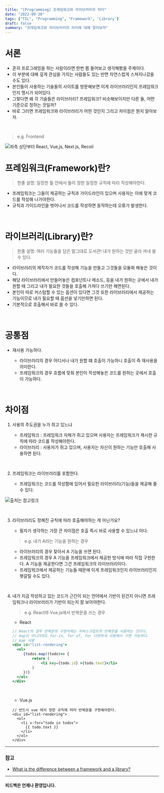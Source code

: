```yaml
---
title: "[Programming] 프레임워크와 라이브러리의 차이"
date: "2022-09-20"
tags: ["TIL", "Programming", "Framework", 'Library']
draft: false
summary: "프레임워크와 라이브러리의 차이에 대해 알아보자"
---
```


# 서론

- 흔히 프로그래밍을 하는 사람이라면 한번 쯤 들어보고 생각해봤을 주제이다.
- 이 부분에 대해 깊게 관심을 가지는 사람들도 있는 반면 자연스럽게 스쳐지나갔을 수도 있다.
- 본인들이 사용하는 기술들의 사이트를 방문해보면 이게 라이브러리인지 프레임워크인지 명시가 되어있다.
- 그렇다면 왜 각 기술들은 라이브러리? 프레임워크? 비슷해보이지만 다른 둘, 어떤 기준으로 정하는 것일까?
- 바로 그러면 프레임워크와 라이브러리가 어떤 것인지 그리고 차이점은 뭔지 알아보자.

&nbsp;

> e.g. Frontend

![좌측 상단부터 React, Vue,js, Next.js, Recoil](/assets/posts/til/Programming/framework&library/05.png)



# 프레임워크(Framework)란?

> 한줄 설명: 일정한 틀 안에서 틀이 정한 일정한 규칙에 따라 작성해야한다.

- 프레임워크는 그들이 제공하는 규칙과 가이드라인이 있으며 사용자는 이에 맞게 코드를 작성해 나가야한다.
- 규칙과 가이드라인을 벗어나서 코드를 작성하면 동작하는데 오류가 발생한다.

&nbsp;

# 라이브러리(Library)란?

> 한줄 설명: 여러 기능들을 담은 말그대로 도서관! 내가 원하는 것만 골라 꺼내 쓸 수 있다.

- 라이브러리의 제작자가 코드를 작성해 기능을 만들고 그것들을 모듈화 해놓은 것이다.
- 해당 라이브러리에서 만들어놓은 컴포넌트나 메소드, 등을 내가 원하는 곳에서 내가 원할 때 그리고 내가 필요한 것들을 호출해 가져다 쓰기만 해면된다.
- 본인이 따로 커스텀할 수 있는 옵션이 있다면 그것 또한 라이브러리에서 제공하는 기능이므로 내가 필요할 때 옵션을 넣기만하면 된다.
- 기본적으로 호출해서 바로 쓸 수 있다.

&nbsp;

# 공통점

- 재사용 가능하다.

    - 라이브러리의 경우 어디서나 내가 원할 떄 호출이 가능하니 호출이 즉 재사용을 의미한다.
    - 프레임워크의 경우 흐름에 맞춰 본인이 작성해놓은 코드를 원하는 곳에서 호출이 가능하다.

&nbsp;

# 차이점

1. 사용의 주도권을 누가 쥐고 있느냐

    - 프레임워크 : 프레임워크 자체가 쥐고 있으며 사용자는 프레임워크가 제시한 규칙에 따라 코드를 작성해야한다.
    - 라이브러리 : 사용자가 쥐고 있으며, 사용자는 자신이 원하는 기능만 호출해 사용하면 된다.

&nbsp;

2. 프레임워크는 라이브러리를 포함한다.

    - 프레임워크는 코드를 작성함에 있어서 필요한 라이브러리(기능)들을 제공해 줄 수 있다.

![출처는 참고링크](/assets/posts/til/Programming/framework&library/06.png)

&nbsp;

3. 라이브러리도 정해진 규칙에 따라 호출해야하는 게 아닌가요?

    - 필자가 생각하는 가장 큰 차이점은 호출 즉시 바로 사용할 수 있느냐 이다.

    > e.g. 내가 A라는 기능을 원하는 경우

    - 라이브러리의 경우 찾아서 A 기능을 쓰면 된다.
    - 프레임워크의 경우 A 기능을 프레임워크에서 제공한 방식에 따라 직접 구현한다. A 기능을 제공한다면 그건 프레임워크의 라이브러리이다.
    - 프레임워크에서 제공하는 기능들 때문에 이게 프레임워크인지 라이브러리인지 헷갈릴 수도 있다.


&nbsp;

4. 내가 지금 작성하고 있는 코드가 근간이 되는 언어에서 기반이 된건지 아니면 프레임워크나 라이브러리가 기반이 되는지 잘 보아야한다.

    > e.g. React와 Vue.js에서 반복문을 쓰는 경우

    - React

    ```jsx
    // React의 경우 반복문의 구현자체는 자바스크립트의 반복문을 사용하는 것이다.
    // map이 아니더라도 for-in, for-of, for 다양하게 사용해서 구현 가능하다.
    // map 사용
    <div id="list-rendering">
      <ol>
         {todos.map((todo)=> {
             return (
                 <li key={todo.id} >{todo.text}</li>
             )
         })}
      </ol>
    </div>
    ```
   &nbsp;

    - Vue.js

    ```vue
    // 반드시 vue 에서 정한 규칙에 따라 반복문을 구현해야한다.
    <div id="list-rendering">
      <ol>
        <li v-for="todo in todos">
          {{ todo.text }}
        </li>
      </ol>
    </div>
    ```



---


### 참고
- [What is the difference between a framework and a library?](https://stackoverflow.com/questions/148747/what-is-the-difference-between-a-framework-and-a-library)


---


#### 피드백은 언제나 환영입니다.